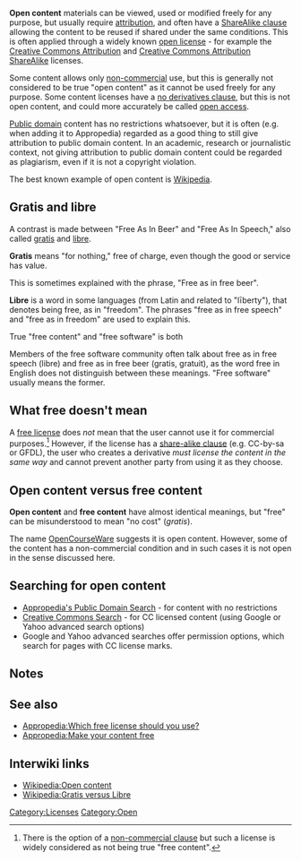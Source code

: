 '''Open content''' materials can be viewed, used or modified freely for any purpose, but usually require [[attribution]], and often have a [[ShareAlike clause]] allowing the content to be reused if shared under the same conditions. This is often applied through a widely known [[open license]] - for example the [[Creative Commons Attribution]] and [[Creative Commons Attribution ShareAlike]] licenses.

Some content allows only [[non-commercial clause|non-commercial]] use, but this is generally not considered to be true "open content" as it cannot be used freely for any purpose. Some content licenses have a [[no derivatives clause]], but this is not open content, and could more accurately be called [[open access]].

[[Public domain]] content has no restrictions whatsoever, but it is often (e.g. when adding it to Appropedia) regarded as a good thing to still give attribution to public domain content. In an academic, research or journalistic context, not giving attribution to public domain content could be regarded as plagiarism, even if it is not a copyright violation.

The best known example of open content is [[Wikipedia]].

== Gratis and libre ==
A contrast is made between "Free As In Beer" and "Free As In Speech," also called [[gratis]] and [[libre]].

'''Gratis''' means "for nothing," free of charge, even though the good or service has value.

This is sometimes explained with the phrase, "Free as in free beer".

'''Libre''' is a word in some languages (from Latin and related to "līberty"), that denotes being free, as in "freedom". The phrases "free as in free speech" and "free as in freedom" are used to explain this.

True "free content" and "free software" is both 

Members of the free software community often talk about free as in free speech (libre) and free as in free beer (gratis, gratuit), as the word free in English does not distinguish between these meanings. "Free software" usually means the former.

== What free doesn't mean ==
A [[free license]] does ''not'' mean that the user cannot use it for commercial purposes.<ref>There is the option of a [[non-commercial clause]] but such a license is widely considered as not being true "free content".</ref> However, if the license has a [[share-alike clause]] (e.g. CC-by-sa or GFDL), the user who creates a derivative ''must license the content in the same way'' and cannot prevent another party from using it as they choose.

== Open content versus free content ==
'''Open content''' and '''free content''' have almost identical meanings, but "free" can be misunderstood to mean "no cost" (''gratis'').

The name [[OpenCourseWare]]{{w|OpenCourseWare}} suggests it is open content. However, some of the content has a non-commercial condition and in such cases it is not open in the sense discussed here.

== Searching for open content ==
* [[Appropedia's Public Domain Search]] - for content with no restrictions
* [http://search.creativecommons.org/ Creative Commons Search] - for CC licensed content (using Google or Yahoo advanced search options)
* Google and Yahoo advanced searches offer permission options, which search for pages with CC license marks.

== Notes ==
<small><references/></small>

== See also ==
* [[Appropedia:Which free license should you use?]]
* [[Appropedia:Make your content free]]

== Interwiki links ==

* [[Wikipedia:Open content]]
* [[Wikipedia:Gratis versus Libre]]

{{stub}}

[[Category:Licenses]]
[[Category:Open]]